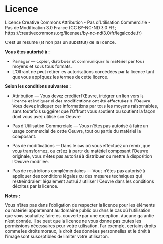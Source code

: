 # Licence {#licence}

Licence Creative Commons Attribution - Pas d’Utilisation Commerciale - Pas de Modification 3.0 France (CC BY-NC-ND 3.0 FR ; https://creativecommons.org/licenses/by-nc-nd/3.0/fr/legalcode.fr)
    
C'est un résumé (et non pas un substitut) de la licence.

**Vous êtes autorisé à :**

* Partager — copier, distribuer et communiquer le matériel par tous moyens et sous tous formats.
* L'Offrant ne peut retirer les autorisations concédées par la licence tant que vous appliquez les termes de cette licence.

**Selon les conditions suivantes :**

* Attribution — Vous devez créditer l'Œuvre, intégrer un lien vers la licence et indiquer si des modifications ont été effectuées à l'Oeuvre. Vous devez indiquer ces informations par tous les moyens raisonnables, sans toutefois suggérer que l'Offrant vous soutient ou soutient la façon dont vous avez utilisé son Oeuvre. 

* Pas d’Utilisation Commerciale — Vous n'êtes pas autorisé à faire un usage commercial de cette Oeuvre, tout ou partie du matériel la composant. 

* Pas de modifications — Dans le cas où vous effectuez un remix, que vous transformez, ou créez à partir du matériel composant l'Oeuvre originale, vous n'êtes pas autorisé à distribuer ou mettre à disposition l'Oeuvre modifiée. 

* Pas de restrictions complémentaires — Vous n'êtes pas autorisé à appliquer des conditions légales ou des mesures techniques qui restreindraient légalement autrui à utiliser l'Oeuvre dans les conditions décrites par la licence. 

**Notes :**

Vous n'êtes pas dans l'obligation de respecter la licence pour les éléments ou matériel appartenant au domaine public ou dans le cas où l'utilisation que vous souhaitez faire est couverte par une exception.
Aucune garantie n'est donnée. Il se peut que la licence ne vous donne pas toutes les permissions nécessaires pour votre utilisation. Par exemple, certains droits comme les droits moraux, le droit des données personnelles et le droit à l'image sont susceptibles de limiter votre utilisation.